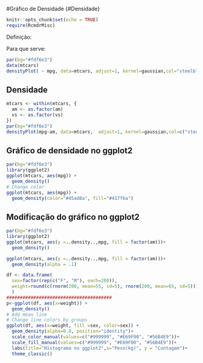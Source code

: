 #Gráfico de Densidade {#Densidade}

```r
knitr::opts_chunk$set(echo = TRUE)
require(RcmdrMisc)
```


Definição: 

Para que serve: 

```r
par(bg="#fdf6e3") 
data(mtcars)
densityPlot( ~ mpg, data=mtcars, adjust=1, kernel=gaussian,col="steelblue")
```

## Densidade
```r
mtcars <- within(mtcars, {
  am <- as.factor(am)
  vs <- as.factor(vs)
})
par(bg="#fdf6e3") 
densityPlot(mpg~am, data=mtcars,  adjust=1, kernel=gaussian,col=c("steelblue","red"))

```

## Gráfico de densidade no ggplot2

```r
par(bg="#fdf6e3") 
library(ggplot2)
ggplot(mtcars, aes(mpg)) +
  geom_density()
# Change color
ggplot(mtcars, aes(mpg)) +
  geom_density(color="#45ad8a", fill="#417f6a")
```

## Modificação do gráfico no ggplot2

```r
par(bg="#fdf6e3") 
library(ggplot2)
ggplot(mtcars, aes(y =..density..,mpg, fill = factor(am)))+
  geom_density()

ggplot(mtcars, aes(y =..density..,mpg, fill = factor(am)))+
  geom_density(alpha = .1) 

df <- data.frame(
  sex=factor(rep(c("F", "M"), each=200)),
  weight=round(c(rnorm(200, mean=55, sd=5), rnorm(200, mean=65, sd=5)))
  )
#######################################
p<-ggplot(df, aes(x=weight)) + 
  geom_density()
# Add mean line
# Change line colors by groups
ggplot(df, aes(x=weight, fill =sex, color=sex)) +
  geom_density(alpha=0.8, position="identity")+
  scale_color_manual(values=c("#999999", "#E69F00", "#56B4E9"))+
  scale_fill_manual(values=c("#999999", "#E69F00", "#56B4E9"))+
  labs(title="Histograma no ggplot2",x="Peso(kg)", y = "Contagem")+
  theme_classic()

```

